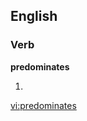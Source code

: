 
==English==

===Verb===
'''predominates'''

# {{third-person singular of|[[predominate]]}}

[[vi:predominates]]